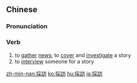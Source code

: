 {{also|采访}}
==Chinese==
{{zh-forms|s=采访}}

===Pronunciation===
{{zh-pron
|m=cǎifǎng
|c=coi2 fong2
|h=pfs=chhái-fóng
|mn=chhái-hóng
|cat=v
}}

===Verb===
{{zh-verb}}

# to [[gather]] [[news]]; to [[cover]] and [[investigate]] a story
# to [[interview]] someone for a story

{{zh-cat|Advanced}}

[[zh-min-nan:採訪]]
[[ko:採訪]]
[[hu:採訪]]
[[ja:採訪]]